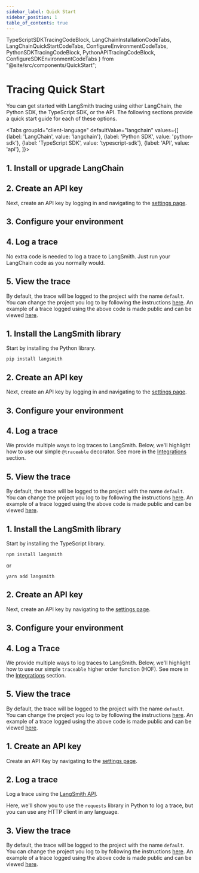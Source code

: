 ```yaml
---
sidebar_label: Quick Start
sidebar_position: 1
table_of_contents: true
---
```


TypeScriptSDKTracingCodeBlock,
LangChainInstallationCodeTabs,
LangChainQuickStartCodeTabs,
ConfigureEnvironmentCodeTabs,
PythonSDKTracingCodeBlock,
PythonAPITracingCodeBlock,
ConfigureSDKEnvironmentCodeTabs
} from "@site/src/components/QuickStart";

# Tracing Quick Start

You can get started with LangSmith tracing using either LangChain, the Python SDK, the TypeScript SDK, or the API. The following sections provide a quick start guide for each of these options.

<Tabs
    groupId="client-language"
    defaultValue="langchain"
    values={[
        {label: 'LangChain', value: 'langchain'},
        {label: 'Python SDK', value: 'python-sdk'},
        {label: 'TypeScript SDK', value: 'typescript-sdk'},
        {label: 'API', value: 'api'},
    ]}>
    <TabItem value="langchain">
    <h2>1. Install or upgrade LangChain</h2>
    <LangChainInstallationCodeTabs />
    <h2>2. Create an API key</h2>
    <p>Next, create an API key by logging in and navigating to the <a href="https://smith.langchain.com/settings">settings page</a>.</p>
    <h2>3. Configure your environment</h2>
    <ConfigureEnvironmentCodeTabs />
    <h2>4. Log a trace</h2>
    <p>No extra code is needed to log a trace to LangSmith. Just run your LangChain code as you normally would.</p>
    <LangChainQuickStartCodeTabs />
    <h2>5. View the trace</h2>
    <p>By default, the trace will be logged to the project with the name <code>default</code>. You can change the project you log to by following the instructions <a href="/tracing/faq/customizing_trace_attributes#logging-to-a-specific-project">here</a>.
    An example of a trace logged using the above code is made public and can be viewed <a href="https://smith.langchain.com/public/e6a46eb2-d785-4804-a1e3-23f167a04300/r">here</a>.
    </p>
    </TabItem>
    <TabItem value="python-sdk">
    <h2>1. Install the LangSmith library</h2>
    <p>Start by installing the Python library.</p>
    <pre><code>pip install langsmith</code></pre>
    <h2>2. Create an API key</h2>
    <p>Next, create an API key by logging in and navigating to the <a href="https://smith.langchain.com/settings">settings page</a>.</p>
    <h2>3. Configure your environment</h2>
    <ConfigureSDKEnvironmentCodeTabs />
    <h2>4. Log a trace</h2>
    <p>We provide multiple ways to log traces to LangSmith. Below, we'll highlight how to use our simple <code>@traceable</code> decorator. See more in the <a href="./integrations">Integrations</a> section.</p>
    <PythonSDKTracingCodeBlock />
    <h2>5. View the trace</h2>
    <p>By default, the trace will be logged to the project with the name <code>default</code>. You can change the project you log to by following the instructions <a href="/tracing/faq/customizing_trace_attributes#logging-to-a-specific-project">here</a>.
        An example of a trace logged using the above code is made public and can be viewed <a href="https://smith.langchain.com/public/279036f1-a06c-487a-bf74-d5d72af5fd9f/r">here</a>.
    </p>
</TabItem>
    <TabItem value="typescript-sdk">
    <h2>1. Install the LangSmith library</h2>
    <p>Start by installing the TypeScript library.</p>
    <pre><code>npm install langsmith</code></pre>
    or
    <pre><code>yarn add langsmith</code></pre>
    <h2>2. Create an API key</h2>
    <p>Next, create an API key by navigating to the <a href="https://smith.langchain.com/settings">settings page</a>.</p>
    <h2>3. Configure your environment</h2>
    <ConfigureSDKEnvironmentCodeTabs />
    <h2>4. Log a Trace</h2>
    <p>We provide multiple ways to log traces to LangSmith. Below, we'll highlight how to use our simple <code>traceable</code> higher order function (HOF). See more in the <a href="./integrations">Integrations</a> section.</p>
    <TypeScriptSDKTracingCodeBlock />
    <h2>5. View the trace</h2>
    <p>By default, the trace will be logged to the project with the name <code>default</code>. You can change the project you log to by following the instructions <a href="/tracing/faq/customizing_trace_attributes#logging-to-a-specific-project">here</a>.
        An example of a trace logged using the above code is made public and can be viewed <a href="https://smith.langchain.com/public/90baed21-d367-442b-9448-5066a3fe71ab/r">here</a>.
    </p>
</TabItem>
    <TabItem value="api">
    <h2>1. Create an API key</h2>
    <p>Create an API Key by navigating to the <a href="https://smith.langchain.com/settings">settings page</a>.</p>
    <h2>2. Log a trace</h2>
    <p>Log a trace using the <a href="https://api.smith.langchain.com/redoc">LangSmith API</a>.</p>
    <p>Here, we'll show you to use the <code>requests</code> library in Python to log a trace, but you can use any HTTP client in any language.</p>
    <PythonAPITracingCodeBlock />
    <h2>3. View the trace</h2>
    <p>By default, the trace will be logged to the project with the name <code>default</code>. You can change the project you log to by following the instructions <a href="/tracing/faq/customizing_trace_attributes#logging-to-a-specific-project">here</a>.
        An example of a trace logged using the above code is made public and can be viewed <a href="https://smith.langchain.com/public/c0fcc401-f163-4546-aad8-1641e9fd6e91/r">here</a>.
    </p>
</TabItem>
</Tabs>